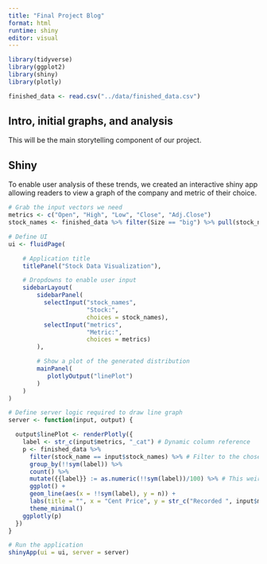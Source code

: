 ```yaml
---
title: "Final Project Blog"
format: html
runtime: shiny
editor: visual
---
```


```r
library(tidyverse)
library(ggplot2)
library(shiny)
library(plotly)
```

```r
finished_data <- read.csv("../data/finished_data.csv")
```

## Intro, initial graphs, and analysis

This will be the main storytelling component of our project.

## Shiny

To enable user analysis of these trends, we created an interactive shiny app allowing readers to view a graph of the company and metric of their choice.

```r
# Grab the input vectors we need
metrics <- c("Open", "High", "Low", "Close", "Adj.Close")
stock_names <- finished_data %>% filter(Size == "big") %>% pull(stock_name) %>% unique() %>% sort() # For now, only the biggest companies are included as options, to keep the dropdown manageable
```

```r
# Define UI
ui <- fluidPage(

    # Application title
    titlePanel("Stock Data Visualization"),

    # Dropdowns to enable user input 
    sidebarLayout(
        sidebarPanel(
          selectInput("stock_names",
                      "Stock:",
                      choices = stock_names),
          selectInput("metrics",
                      "Metric:",
                      choices = metrics)
        ),

        # Show a plot of the generated distribution
        mainPanel(
           plotlyOutput("linePlot")
        )
    )
)

# Define server logic required to draw line graph
server <- function(input, output) {

  output$linePlot <- renderPlotly({
    label <- str_c(input$metrics, "_cat") # Dynamic column reference
    p <- finished_data %>%
      filter(stock_name == input$stock_names) %>% # Filter to the chosen stock's data
      group_by(!!sym(label)) %>% 
      count() %>% 
      mutate({{label}} := as.numeric(!!sym(label))/100) %>% # This weird syntax is necessary because R treats the dynamic label as a string, rather than a column name
      ggplot() +
      geom_line(aes(x = !!sym(label), y = n)) +
      labs(title = "", x = "Cent Price", y = str_c("Recorded ", input$metrics, "s")) + # Dynamic axis labeling
      theme_minimal()
    ggplotly(p)
  })
}

# Run the application 
shinyApp(ui = ui, server = server)
```
